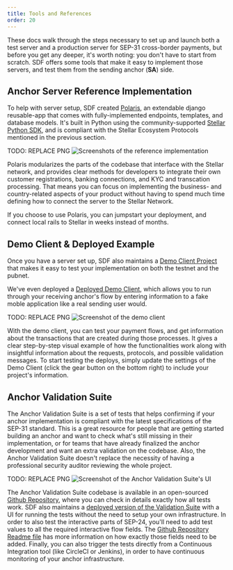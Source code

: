 ```yaml
---
title: Tools and References
order: 20
---
```


These docs walk through the steps necessary to set up and launch both a test server and a production server for SEP-31 cross-border payments, but before you get any deeper, it's worth noting: you don't have to start from scratch. SDF offers some tools that make it easy to implement those servers, and test them from the sending anchor (**SA**) side.

## Anchor Server Reference Implementation

To help with server setup, SDF created [Polaris](https://github.com/stellar/django-polaris), an extendable django reusable-app that comes with fully-implemented endpoints, templates, and database models. It's built in Python using the community-supported [Stellar Python SDK](https://github.com/StellarCN/py-stellar-base), and is compliant with the Stellar Ecosystem Protocols mentioned in the previous section.

TODO: REPLACE PNG ![Screenshots of the reference implementation](../web-assets/polaris.png)

Polaris modularizes the parts of the codebase that interface with the Stellar network, and provides clear methods for developers to integrate their own customer registrations, banking connections, and KYC and transcation processing. That means you can focus on implementing the business- and country-related aspects of your product without having to spend much time defining how to connect the server to the Stellar Network.

If you choose to use Polaris, you can jumpstart your deployment, and connect local rails to Stellar in weeks instead of months.

## Demo Client & Deployed Example

Once you have a server set up, SDF also maintains a [Demo Client Project](https://github.com/stellar/sep31-demo-client) that makes it easy to test your implementation on both the testnet and the pubnet.

We've even deployed a [Deployed Demo Client](https://sep31-demo-client.netlify.app), which allows you to run through your receiving anchor's flow by entering information to a fake moble application like a real sending user would.

TODO: REPLACE PNG ![Screenshot of the demo client](../web-assets/demo-client.png)

With the demo client, you can test your payment flows, and get information about the transactions that are created during those processes. It gives a clear step-by-step visual example of how the functionalities work along with insightful information about the requests, protocols, and possible validation messages. To start testing the deploys, simply update the settings of the Demo Client (click the gear button on the bottom right) to include your project's information.

## Anchor Validation Suite

The Anchor Validation Suite is a set of tests that helps confirming if your anchor implementation is compliant with the latest specifications of the SEP-31 standard. This is a great resource for people that are getting started building an anchor and want to check what's still missing in their implementation, or for teams that have already finalized the anchor development and want an extra validation on the codebase. Also, the Anchor Validation Suite doesn't replace the necessity of having a professional security auditor reviewing the whole project.

TODO: REPLACE PNG ![Screenshot of the Anchor Validation Suite's UI](../web-assets/anchor-validation-suite.png)

The Anchor Validation Suite codebase is available in an open-sourced [Github Repository](https://github.com/stellar/transfer-server-validator/), where you can check in details exactly how all tests work. SDF also maintains a [deployed version of the Validation Suite](http://anchor-validator.stellar.org/) with a UI for running the tests without the need to setup your own infrastructure. In order to also test the interactive parts of SEP-24, you'll need to add test values to all the required interactive flow fields. The [Github Repository Readme file](https://github.com/stellar/transfer-server-validator/#providing-field-values) has more information on how exactly those fields need to be added. Finally, you can also trigger the tests directly from a Continuous Integration tool (like CircleCI or Jenkins), in order to have continuous monitoring of your anchor infrastructure.

